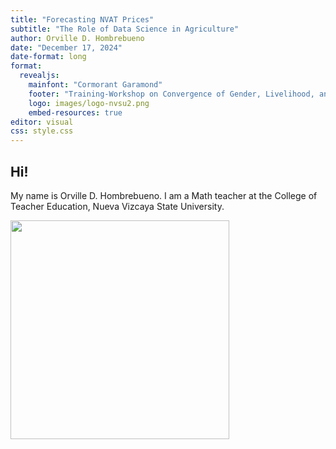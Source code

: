 ```yaml
---
title: "Forecasting NVAT Prices" 
subtitle: "The Role of Data Science in Agriculture"
author: Orville D. Hombrebueno
date: "December 17, 2024"
date-format: long
format:
  revealjs:
    mainfont: "Cormorant Garamond"
    footer: "Training-Workshop on Convergence of Gender, Livelihood, and Data-Driven Agriculture"
    logo: images/logo-nvsu2.png
    embed-resources: true
editor: visual
css: style.css
---
```


## Hi!

My name is Orville D. Hombrebueno. I am a Math teacher at the College of Teacher Education, Nueva Vizcaya State University.

![](images/orville2.jpg){fig-align="center" height="350"}
